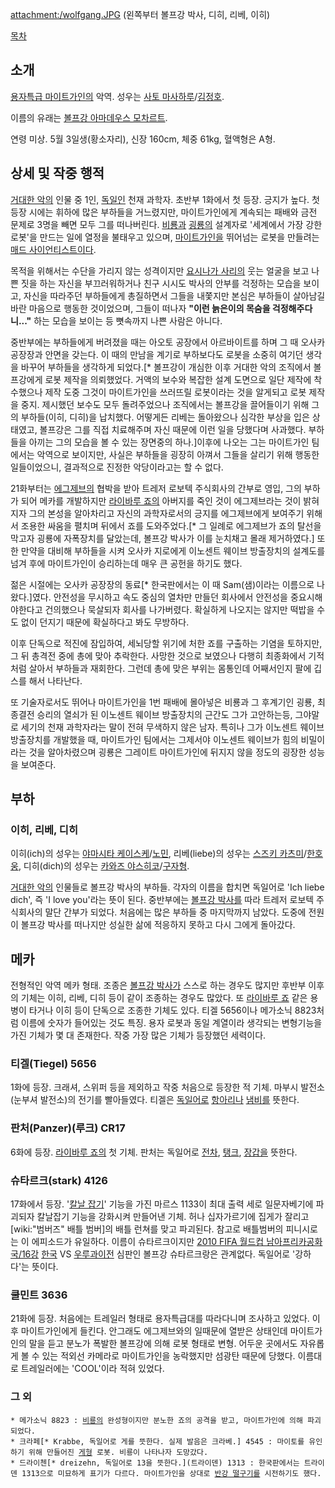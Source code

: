 attachment:/wolfgang.JPG
(왼쪽부터 볼프강 박사, 디히, 리베, 이히)

[[목차]]
== 소개 ==
[[용자특급 마이트가인]]의 악역. 성우는 [[사토 마사하루]]/[[김정호]].

이름의 유래는 [[볼프강 아마데우스 모차르트]].

연령 미상. 5월 3일생(황소자리), 신장 160cm, 체중 61kg, 혈액형은 A형.

== 상세 및 작중 행적 ==
[[거대한 악]]의 인물 중 1인, [[독일]]인 천재 과학자. 초반부 1화에서 첫 등장. 긍지가 높다. 첫 등장 시에는 휘하에 많은 부하들을 거느렸지만, 마이트가인에게 계속되는 패배와 금전 문제로 3명을 빼면 모두 그를 떠나버린다. [[비룡]]과 [[굉룡]]의 설계자로 '세계에서 가장 강한 로봇'을 만드는 일에 열정을 불태우고 있으며, [[마이트가인]]을 뛰어넘는 로봇을 만들려는 [[매드 사이언티스트]]이다.

목적을 위해서는 수단을 가리지 않는 성격이지만 [[요시나가 사리]]의 웃는 얼굴을 보고 나쁜 짓을 하는 자신을 부끄러워하거나 친구 시시도 박사의 안부를 걱정하는 모습을 보이고, 자신을 따라주던 부하들에게 총질하면서 그들을 내쫓지만 본심은 부하들이 살아남길 바란 마음으로 행동한 것이었으며, 그들이 떠나자 '''"이런 늙은이의 목숨을 걱정해주다니..."''' 하는 모습을 보이는 등 뼛속까지 나쁜 사람은 아니다. 

중반부에는 부하들에게 버려졌을 때는 아오토 공장에서 아르바이트를 하며 그 때 오사카 공장장과 안면을 갖는다. 이 때의 만남을 계기로 부하보다도 로봇을 소중히 여기던 생각을 바꾸어 부하들을 생각하게 되었다.[* 볼프강이 개심한 이후 거대한 악의 조직에서 볼프강에게 로봇 제작을 의뢰했었다. 거액의 보수와 복잡한 설계 도면으로 일단 제작에 착수했으나 제작 도중 그것이 마이트가인을 쓰러뜨릴 로봇이라는 것을 알게되고 로봇 제작을 중지. 제시했던 보수도 모두 돌려주었으나 조직에서는 볼프강을 끌어들이기 위해 그의 부하들(이히, 디히)을 납치했다. 어떻게든 리베는 돌아왔으나 심각한 부상을 입은 상태였고, 볼프강은 그를 직접 치료해주며 자신 때문에 이런 일을 당했다며 사과했다. 부하들을 아끼는 그의 모습을 볼 수 있는 장면중의 하나.]이후에 나오는 그는 마이트가인 팀에서는 악역으로 보이지만, 사실은 부하들을 굉장히 아껴서 그들을 살리기 위해 행동한 일들이었으니, 결과적으로 진정한 악당이라고는 할 수 없다.

21화부터는 [[에그제브]]의 협박을 받아 트레저 로보텍 주식회사의 간부로 영입, 그의 부하가 되어 메카를 개발하지만 [[라이바루 죠]]의 아버지를 죽인 것이 에그제브라는 것이 밝혀지자 그의 본성을 알아차리고 자신의 과학자로서의 긍지를 에그제브에게 보여주기 위해서 조용한 싸움을 펼치며 뒤에서 죠를 도와주었다.[* 그 일례로 에그제브가 죠의 탈선을 막고자 굉룡에 자폭장치를 달았는데, 볼프강 박사가 이를 눈치채고 몰래 제거하였다.] 또한 만약을 대비해 부하들을 시켜 오사카 지로에게 이노센트 웨이브 방출장치의 설계도를 넘겨 후에 마이트가인이 승리하는데 매우 큰 공헌을 하기도 했다.

젊은 시절에는 오사카 공장장의 동료[* 한국판에서는 이 때 Sam(샘)이라는 이름으로 나왔다.]였다. 안전성을 무시하고 속도 중심의 열차만 만들던 회사에서 안전성을 중요시해야한다고 건의했으나 묵살되자 회사를 나가버렸다. 확실하게 나오지는 않지만 떡밥을 수도 없이 던지기 때문에 확실하다고 봐도 무방하다.

이후 단독으로 적진에 잠입하여, 세뇌당할 위기에 처한 죠를 구출하는 기염을 토하지만, 그 뒤 총격전 중에 총에 맞아 추락한다. 사망한 것으로 보였으나 다행히 최종화에서 기적처럼 살아서 부하들과 재회한다. 그런데 총에 맞은 부위는 몸통인데 어째서인지 팔에 깁스를 해서 나타난다.

또 기술자로서도 뛰어나 마이트가인을 1번 패배에 몰아넣은 비룡과 그 후계기인 굉룡, 최종결전 승리의 열쇠가 된 이노센트 웨이브 방출장치의 근간도 그가 고안하는등, 그야말로 세기의 천재 과학자라는 말이 전혀 무색하지 않은 남자. 특히나 그가 이노센트 웨이브 방출장치를 개발했을 때, 마이트가인 팀에서는 그제서야 이노센트 웨이브가 힘의 비밀이라는 것을 알아차렸으며 굉룡은 그레이트 마이트가인에 뒤지지 않을 정도의 굉장한 성능을 보여준다.

== 부하 ==
=== 이히, 리베, 디히 ===
이히(ich)의 성우는 [[야마시타 케이스케]]/[[노민]], 리베(liebe)의 성우는 [[스즈키 카츠미]]/[[한호웅]], 디히(dich)의 성우는 [[카와즈 야스히코]]/[[구자형]].

[[거대한 악]]의 인물들로 볼프강 박사의 부하들. 각자의 이름을 합치면 독일어로 'Ich liebe dich', 즉 'I love you'라는 뜻이 된다. 중반부에는 [[볼프강 박사]]를 따라 트레저 로보텍 주식회사의 말단 간부가 되었다. 처음에는 많은 부하들 중 마지막까지 남았다. 도중에 전원이 볼프강 박사를 떠나지만 성실한 삶에 적응하지 못하고 다시 그에게 돌아갔다. 

== 메카 ==
전형적인 악역 메카 형태. 조종은 [[볼프강 박사]]가 스스로 하는 경우도 많지만 후반부 이후의 기체는 이히, 리베, 디히 등이 같이 조종하는 경우도 많았다. 또 [[라이바루 죠]] 같은 용병이 타거나 이히 등이 단독으로 조종한 기체도 있다. 티겔 5656이나 메가소닉 8823처럼 이름에 숫자가 들어있는 것도 특징. 용자 로봇과 동일 계열이라 생각되는 변형기능을 가진 기체가 몇 대 존재한다. 작중 가장 많은 기체가 등장했던 세력이다.

=== 티겔(Tiegel) 5656 ===
1화에 등장. 크래셔, 스위퍼 등을 제외하고 작중 처음으로 등장한 적 기체. 마부시 발전소(눈부셔 발전소)의 전기를 빨아들였다. 티겔은 [[독일어]]로 [[항아리]]나 [[냄비]]를 뜻한다.

=== 판처(Panzer)(루크) CR17 ===
6화에 등장. [[라이바루 죠]]의 첫 기체. 판처는 독일어로 [[전차]], [[탱크]], [[장갑]]을 뜻한다.

=== 슈타르크(stark)  4126 ===
17화에서 등장. '[[칼날 잡기]]' 기능을 가진 마르스 1133이 최대 출력 세로 일문자베기에 파괴되자 칼날잡기 기능을 강화시켜 만들어낸 기체. 허나 십자가르기에 집게가 잘리고 [wiki:"범버즈" 배틀 범버]의 배틀 런쳐를 맞고 파괴된다. 참고로 배틀범버의 피니시로는 이 에피소드가 유일하다. 이름이 슈타르크이지만 [[2010 FIFA 월드컵 남아프리카공화국/16강]] [[한국]] VS [[우루과이]]전 심판인 볼프강 슈타르크랑은 관계없다. 독일어로 '강하다'는 뜻이다.

=== 쿨민트 3636 ===
21화에 등장. 처음에는 트레일러 형태로 용자특급대를 따라다니며 조사하고 있었다. 이후 마이트가인에게 들킨다. 안그래도 에그제브와의 일때문에 열받은 상태인데 마이트가인의 말을 듣고 분노가 폭발한 볼프강에 의해 로봇 형태로 변형. 어두운 곳에서도 자유롭게 볼 수 있는 적외선 카메라로 마이트가인을 농락했지만 섬광탄 때문에 당했다. 이름대로 트레일러에는 'COOL'이라 적혀 있었다.

=== 그 외 ===
 * 메가소닉 8823 : [[비룡]]의 완성형이지만 분노한 죠의 공격을 받고, 마이트가인에 의해 파괴되었다.
 * 크라페[* Krabbe, 독일어로 게를 뜻한다. 실제 발음은 크라베.] 4545 : 마이토를 유인하기 위해 만들어진 [[게]]형 로봇. 비룡이 나타나자 도망갔다.
 * 드라이첸[* dreizehn, 독일어로 13을 뜻한다.](트라이덴) 1313 : 한국판에서는 트라이덴 1313으로 미묘하게 표기가 다르다. 마이트가인을 상대로 [[반강 떨구기]]를 시전하기도 했다.

